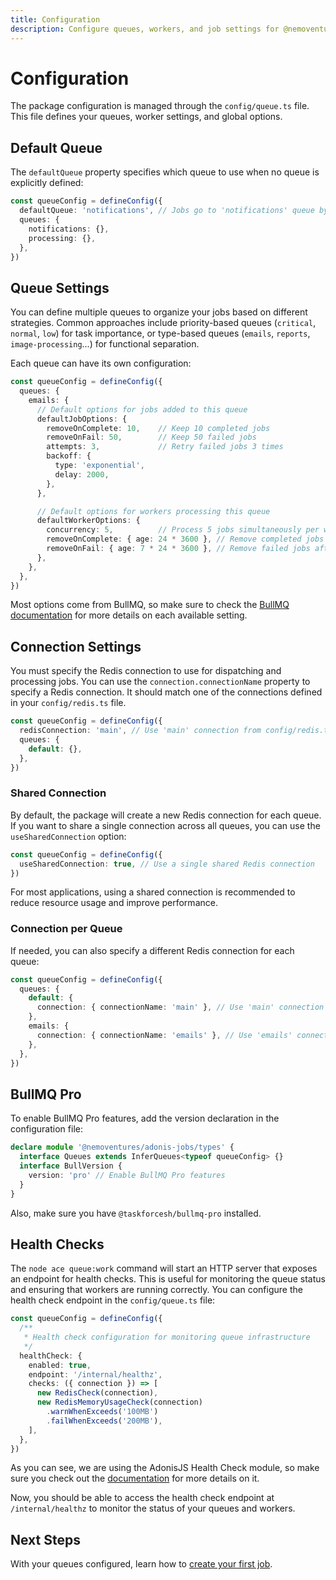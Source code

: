 ```yaml
---
title: Configuration
description: Configure queues, workers, and job settings for @nemoventures/adonis-jobs
---
```


# Configuration

The package configuration is managed through the `config/queue.ts` file. This file defines your queues, worker settings, and global options.

## Default Queue

The `defaultQueue` property specifies which queue to use when no queue is explicitly defined:

```typescript
const queueConfig = defineConfig({
  defaultQueue: 'notifications', // Jobs go to 'notifications' queue by default
  queues: {
    notifications: {},
    processing: {},
  },
})
```

## Queue Settings

You can define multiple queues to organize your jobs based on different strategies. Common approaches include priority-based queues (`critical`, `normal`, `low`) for task importance, or type-based queues (`emails`, `reports`, `image-processing`...) for functional separation.

Each queue can have its own configuration:

```typescript
const queueConfig = defineConfig({
  queues: {
    emails: {
      // Default options for jobs added to this queue
      defaultJobOptions: {
        removeOnComplete: 10,    // Keep 10 completed jobs
        removeOnFail: 50,        // Keep 50 failed jobs
        attempts: 3,             // Retry failed jobs 3 times
        backoff: {
          type: 'exponential',
          delay: 2000,
        },
      },

      // Default options for workers processing this queue
      defaultWorkerOptions: {
        concurrency: 5,          // Process 5 jobs simultaneously per worker
        removeOnComplete: { age: 24 * 3600 }, // Remove completed jobs after 24h
        removeOnFail: { age: 7 * 24 * 3600 }, // Remove failed jobs after 7 days
      },
    },
  },
})
```

Most options come from BullMQ, so make sure to check the [BullMQ documentation](https://docs.bullmq.io/) for more details on each available setting.

## Connection Settings

You must specify the Redis connection to use for dispatching and processing jobs. You can use the `connection.connectionName` property to specify a Redis connection. It should match one of the connections defined in your `config/redis.ts` file.

```typescript
const queueConfig = defineConfig({
  redisConnection: 'main', // Use 'main' connection from config/redis.ts
  queues: {
    default: {},
  },
})
```

### Shared Connection

By default, the package will create a new Redis connection for each queue. If you want to share a single connection across all queues, you can use the `useSharedConnection` option:

```typescript
const queueConfig = defineConfig({
  useSharedConnection: true, // Use a single shared Redis connection
})
```

For most applications, using a shared connection is recommended to reduce resource usage and improve performance.

### Connection per Queue

If needed, you can also specify a different Redis connection for each queue:

```typescript
const queueConfig = defineConfig({
  queues: {
    default: {
      connection: { connectionName: 'main' }, // Use 'main' connection for default queue
    },
    emails: {
      connection: { connectionName: 'emails' }, // Use 'emails' connection for emails queue
    },
  },
})
```

## BullMQ Pro

To enable BullMQ Pro features, add the version declaration in the configuration file:

```typescript
declare module '@nemoventures/adonis-jobs/types' {
  interface Queues extends InferQueues<typeof queueConfig> {}
  interface BullVersion {
    version: 'pro' // Enable BullMQ Pro features
  }
}
```

Also, make sure you have `@taskforcesh/bullmq-pro` installed.

## Health Checks

The `node ace queue:work` command will start an HTTP server that exposes an endpoint for health checks. This is useful for monitoring the queue status and ensuring that workers are running correctly.
You can configure the health check endpoint in the `config/queue.ts` file:

```typescript
const queueConfig = defineConfig({
  /**
   * Health check configuration for monitoring queue infrastructure
   */
  healthCheck: {
    enabled: true,
    endpoint: '/internal/healthz',
    checks: ({ connection }) => [
      new RedisCheck(connection),
      new RedisMemoryUsageCheck(connection)
        .warnWhenExceeds('100MB')
        .failWhenExceeds('200MB'),
    ],
  },
})
```

As you can see, we are using the AdonisJS Health Check module, so make sure you check out the [documentation](https://docs.adonisjs.com/guides/health-check) for more details on it.

Now, you should be able to access the health check endpoint at `/internal/healthz` to monitor the status of your queues and workers.

## Next Steps

With your queues configured, learn how to [create your first job](/guides/creating-jobs).
